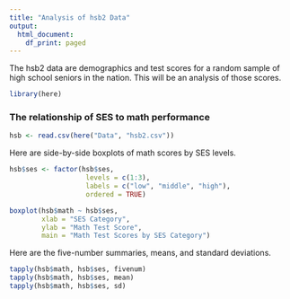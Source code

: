 ---
title: "Analysis of hsb2 Data"
output:
  html_document:
    df_print: paged
---

The hsb2 data are demographics and test scores for a random sample of high
school seniors in the nation. This will be an analysis of those scores.

```{r include=FALSE}
library(here)
```

### The relationship of SES to math performance

```{r include=FALSE}
hsb <- read.csv(here("Data", "hsb2.csv"))
```

Here are side-by-side boxplots of math scores by SES levels.

```{r echo=FALSE}
hsb$ses <- factor(hsb$ses,
                   levels = c(1:3),
                   labels = c("low", "middle", "high"),
                   ordered = TRUE)

boxplot(hsb$math ~ hsb$ses,
        xlab = "SES Category",
        ylab = "Math Test Score",
        main = "Math Test Scores by SES Category")
```

Here are the five-number summaries, means, and standard deviations.

```{r echo=FALSE}
tapply(hsb$math, hsb$ses, fivenum)
tapply(hsb$math, hsb$ses, mean)
tapply(hsb$math, hsb$ses, sd)
```

